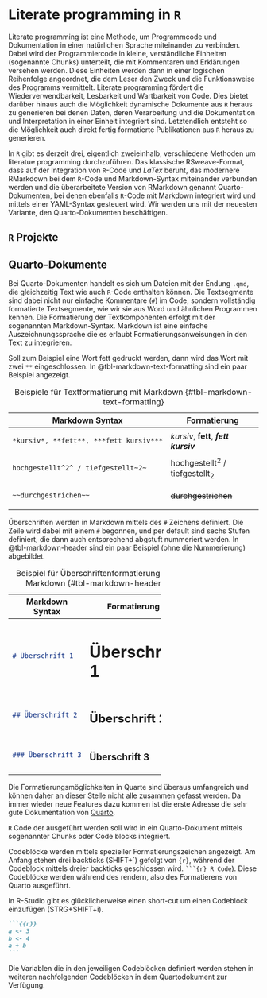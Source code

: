 # Literate programming in `R`

Literate programming ist eine Methode, um Programmcode und Dokumentation in einer natürlichen Sprache miteinander zu verbinden. Dabei wird der Programmiercode in kleine, verständliche Einheiten (sogenannte Chunks) unterteilt, die mit Kommentaren und Erklärungen versehen werden. Diese Einheiten werden dann in einer logischen Reihenfolge angeordnet, die dem Leser den Zweck und die Funktionsweise des Programms vermittelt. Literate programming fördert die Wiederverwendbarkeit, Lesbarkeit und Wartbarkeit von Code. Dies bietet darüber hinaus auch die Möglichkeit dynamische Dokumente aus `R` heraus zu generieren bei denen Daten, deren Verarbeitung und die Dokumentation und Interpretation in einer Einheit integriert sind. Letztendlich entsteht so die Möglichkeit auch direkt fertig formatierte Publikationen aus `R` heraus zu generieren.

In `R` gibt es derzeit drei, eigentlich zweieinhalb, verschiedene Methoden um literatue programming durchzuführen. Das klassische RSweave-Format, dass auf der Integration von `R`-Code und *LaTex* beruht, das modernere RMarkdown bei dem `R`-Code und Markdown-Syntax miteinander verbunden werden und die überarbeitete Version von RMarkdown genannt Quarto-Dokumenten, bei denen ebenfalls `R`-Code mit Markdown integriert wird und mittels einer YAML-Syntax gesteuert wird. Wir werden uns mit der neuesten Variante, den Quarto-Dokumenten beschäftigen.

## `R` Projekte

## Quarto-Dokumente

Bei Quarto-Dokumenten handelt es sich um Dateien mit der Endung `.qmd`, die gleichzeitig Text wie auch `R`-Code enthalten können. Die Textsegmente sind dabei nicht nur einfache Kommentare (`#`) im Code, sondern vollständig formatierte Textsegmente, wie wir sie aus Word und ähnlichen Programmen kennen. Die Formatierung der Textkomponenten erfolgt mit der sogenannten Markdown-Syntax. Markdown ist eine einfache Auszeichnungssprache die es erlaubt Formatierungsanweisungen in den Text zu integrieren.

Soll zum Beispiel eine Wort fett gedruckt werden, dann wird das Wort mit zwei `**` eingeschlossen. In @tbl-markdown-text-formatting sind ein paar Beispiel angezeigt.

+-----------------------------------------+-----------------------------------------+
| Markdown Syntax                         | Formatierung                            |
+=========================================+=========================================+
| ``` markdown                            | *kursiv*, **fett**, ***fett kursiv***   |
| *kursiv*, **fett**, ***fett kursiv***   |                                         |
| ```                                     |                                         |
+-----------------------------------------+-----------------------------------------+
| ``` markdown                            | hochgestellt^2^ / tiefgestellt~2~       |
| hochgestellt^2^ / tiefgestellt~2~       |                                         |
| ```                                     |                                         |
+-----------------------------------------+-----------------------------------------+
| ``` markdown                            | ~~durchgestrichen~~                     |
| ~~durchgestrichen~~                     |                                         |
| ```                                     |                                         |
+-----------------------------------------+-----------------------------------------+

: Beispiele für Textformatierung mit Markdown {#tbl-markdown-text-formatting}

Überschriften werden in Markdown mittels des `#` Zeichens definiert. Die Zeile wird dabei mit einem `#` begonnen, und per default sind sechs Stufen definiert, die dann auch entsprechend abgstuft nummeriert werden. In @tbl-markdown-header sind ein paar Beispiel (ohne die Nummerierung) abgebildet.

+------------------+------------------------+
| Markdown Syntax  | Formatierung           |
+==================+========================+
| ``` markdown     | # Überschrift 1 {-}    |
| # Überschrift 1  |                        |
| ```              |                        |
+------------------+------------------------+
| ``` markdown     | ## Überschrift 2 {-}   |
| ## Überschrift 2 |                        |
| ```              |                        |
+------------------+------------------------+
| ``` markdown     | ### Überschrift 3 {-}  |
| ### Überschrift 3|                        |
| ```              |                        |
+------------------+------------------------+

: Beispiel für Überschriftenformatierung mit Markdown {#tbl-markdown-header}

Die Formatierungsmöglichkeiten in Quarte sind überaus umfangreich und können daher an dieser Stelle nicht alle zusammen gefasst werden. Da immer wieder neue Features dazu kommen ist die erste Adresse die sehr gute Dokumentation von [Quarto](https://quarto.org/docs/guide/).

`R` Code der ausgeführt werden soll wird in ein Quarto-Dokument mittels sogenannter Chunks oder Code blocks integriert.

Codeblöcke werden mittels spezieller Formatierungszeichen angezeigt. Am Anfang stehen drei backticks (SHIFT+´) gefolgt von `{r}`, während der Codeblock mittels dreier backticks geschlossen wird. ```` ```{r} R Code````). Diese Codeblöcke werden während des rendern, also des Formatierens von Quarto ausgeführt. 

::: {.callout-tip}
In R-Studio gibt es glücklicherweise einen short-cut um einen Codeblock einzufügen (STRG+SHIFT+i).
:::

```` markdown
```{{r}}
a <- 3
b <- 4
a + b
```
````

Die Variablen die in den jeweiligen Codeblöcken definiert werden stehen in weiteren nachfolgenden Codeblöcken in dem Quartodokument zur Verfügung.
